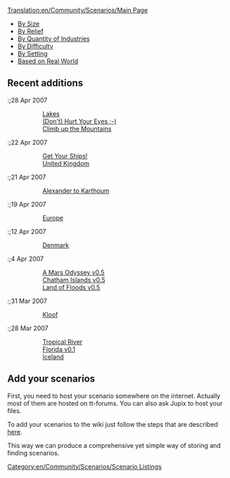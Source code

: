 [[Translation:en/Community/Scenarios/Main Page]]


* [[en/Community/Scenarios/Size/Main Page|By Size]]
* [[en/Community/Scenarios/Relief/Main Page|By Relief]]
* [[en/Community/Scenarios/Industry Density/Main Page|By Quantity of Industries]]
* [[en/Community/Scenarios/Difficulty/Main Page|By Difficulty]]
* [[en/Community/Scenarios/Climate/Main Page|By Setting]]
* [[en/Community/Scenarios/Real World|Based on Real World]]

==Recent additions==
:;28 Apr 2007
::[[en/Community/Scenarios/Industry Density/High|Lakes]]
::[[en/Community/Scenarios/Climate/Toyland|(Don't) Hurt Your Eyes ;-)]]
::[[en/Community/Scenarios/Climate/Sub-Arctic|Climb up the Mountains]]

:;22 Apr 2007
::[[en/Community/Scenarios/Size/128x512|Get Your Ships!]]
::[[en/Community/Scenarios/Size/2048x2048|United Kingdom]]

:;21 Apr 2007
::[[en/Community/Scenarios/Size/512x2048|Alexander to Karthoum]]

:;19 Apr 2007
::[[en/Community/Scenarios/Real World|Europe]]

:;12 Apr 2007
::[[en/Community/Scenarios/Real World|Denmark]]

:;4 Apr 2007
::[[en/Community/Scenarios/Climate/Special|A Mars Odyssey v0.5]]
::[[en/Community/Scenarios/Real World|Chatham Islands v0.5]]
::[[en/Community/Scenarios/Size/256x256|Land of Floods v0.5]]

:;31 Mar 2007
::[[en/Community/Scenarios/Mixed Relief Scenarios|Kloof]]

:;28 Mar 2007
::[[en/Community/Scenarios/Size/128x1024|Tropical River]]
::[[en/Community/Scenarios/Real World|Florida v0.1]]
::[[en/Community/Scenarios/Real World|Iceland]]

==Add your scenarios==

First, you need to host your scenario somewhere on the internet. Actually most of them are hosted on tt-forums. You can also ask Jupix to host your files.

To add your scenarios to the wiki just follow the steps that are described [[en/Community/Scenarios/Scenarios Team#procedure-to-adding-a-scenario|here]].

This way we can produce a comprehensive yet simple way of storing and finding scenarios.

[[Category:en/Community/Scenarios/Scenario Listings]]